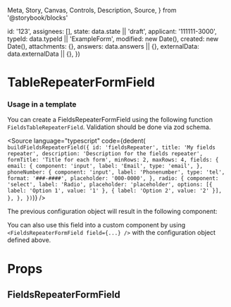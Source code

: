   Meta,
  Story,
  Canvas,
  Controls,
  Description,
  Source,
} from '@storybook/blocks'


  id: '123',
  assignees: [],
  state: data.state || 'draft',
  applicant: '111111-3000',
  typeId: data.typeId || 'ExampleForm',
  modified: new Date(),
  created: new Date(),
  attachments: {},
  answers: data.answers || {},
  externalData: data.externalData || {},
})

<Meta of={FieldsRepeaterFormFieldStories} />

# TableRepeaterFormField

### Usage in a template

You can create a FieldsRepeaterFormField using the following function `FieldsTableRepeaterField`.
Validation should be done via zod schema.

<Source
  language="typescript"
  code={dedent(`
    buildFieldsRepeaterField({
      id: 'fieldsRepeater',
      title: 'My fields repeater',
      description: 'Description for the fields repeater',
      formTitle: 'Title for each form',
      minRows: 2,
      maxRows: 4,
      fields: {
        email: {
          component: 'input',
          label: 'Email',
          type: 'email',
        },
        phoneNumber: {
          component: 'input',
          label: 'Phonenumber',
          type: 'tel',
          format: '###-####',
          placeholder: '000-0000',
        },
        radio: {
          component: 'select',
          label: 'Radio',
          placeholder: 'placeholder',
          options: [{ label: 'Option 1', value: '1' }, { label: 'Option 2', value: '2' }],
        },
      },
    })`)}
/>

The previous configuration object will result in the following component:

<Canvas>
  <Story of={FieldsRepeaterFormFieldStories.Default} />
</Canvas>

You can also use this field into a custom component by using `<FieldsRepeaterFormField field={...} />` with the configuration object defined above.

# Props

## FieldsRepeaterFormField

<Controls />
